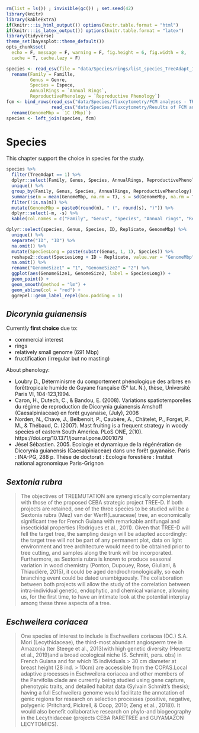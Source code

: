 ```r
rm(list = ls()) ; invisible(gc()) ; set.seed(42)
library(knitr)
library(kableExtra)
if(knitr:::is_html_output()) options(knitr.table.format = "html") 
if(knitr:::is_latex_output()) options(knitr.table.format = "latex") 
library(tidyverse)
theme_set(bayesplot::theme_default())
opts_chunk$set(
  echo = F, message = F, warning = F, fig.height = 6, fig.width = 8,
  cache = T, cache.lazy = F)
```


```r
species <- read_csv(file = "data/Species/rings/list_species_TreeAdapt_130220b.csv") %>% 
  rename(Family = Famille,
         Genus = Genre,
         Species = Espece,
         AnnualRings = `Annual Rings`,
         ReproductivePhenology = `Reproductive Phenology`)
fcm <- bind_rows(read_csv("data/Species/fluxcytometry/FCM analyses - TREEMUTATION.csv"),
                 read_csv("data/Species/fluxcytometry/Results of FCM analyses - TREEMUTATION.csv")) %>% 
  rename(GenomeMbp = `1C (Mbp)`)
species <- left_join(species, fcm)
```

# Species

This chapter support the choice in species for the study.

```r
species %>% 
  filter(TreeAdapt == 1) %>% 
  dplyr::select(Family, Genus, Species, AnnualRings, ReproductivePhenology, ID, GenomeMbp) %>% 
  unique() %>% 
  group_by(Family, Genus, Species, AnnualRings, ReproductivePhenology) %>% 
  summarise(m = mean(GenomeMbp, na.rm = T), s = sd(GenomeMbp, na.rm = T)) %>% 
  filter(!is.na(m)) %>% 
  mutate(GenomeMbp = paste0(round(m), " (", round(s), ")")) %>% 
  dplyr::select(-m, -s) %>% 
  kable(col.names = c("Family", "Genus", "Species", "Annual rings", "Reproductive phenology", "Genome (Mbp)"), caption = "Species characteristics.")
```

<!-- ## Flux cytometry -->

```r
dplyr::select(species, Genus, Species, ID, Replicate, GenomeMbp) %>% 
  unique() %>% 
  separate("ID", "ID") %>% 
  na.omit() %>% 
  mutate(SpeciesLong = paste(substr(Genus, 1, 1), Species)) %>% 
  reshape2::dcast(SpeciesLong + ID ~ Replicate, value.var = "GenomeMbp") %>% 
  na.omit() %>% 
  rename("GenomeSize1" = "1", "GenomeSize2" = "2") %>% 
  ggplot(aes(GenomeSize1, GenomeSize2, label = SpeciesLong)) +
  geom_point() +
  geom_smooth(method = "lm") +
  geom_abline(col = "red") +
  ggrepel::geom_label_repel(box.padding = 1)
```


## *Dicorynia guianensis*

Currently **first choice** due to:

* commercial interest
* rings
* relatively small genome (691 Mbp)
* fructification (irregular but no masting)


About phenology:

* Loubry D., Déterminisme du comportement phénologique des arbres en forêttropicale humide de Guyane française (5° lat. N.), thèse, Université Paris VI, 104-123,1994.
* Caron, H., Dutech, C., & Bandou, E. (2008). Variations spatiotemporelles du régime de reproduction de Dicorynia guianensis Amshoff (Caesalpiniaceae) en forêt guyanaise, (July), 2008
* Norden, N., Chave, J., Belbenoit, P., Caubère, A., Châtelet, P., Forget, P. M., & Thébaud, C. (2007). Mast fruiting is a frequent strategy in woody species of eastern South America. PLoS ONE, 2(10). https://doi.org/10.1371/journal.pone.0001079
* Jésel Sébastien. 2005. Ecologie et dynamique de la régénération de Dicorynia guianensis (Caesalpiniaceae) dans une forêt guyanaise. Paris : INA-PG, 288 p. Thèse de doctorat : Ecologie forestière : Institut national agronomique Paris-Grignon

## *Sextonia rubra*

> The objectives  of  TREEMUTATION  are  synergistically  complementary  with  those  of  the  proposed  CEBA strategic  project  TREE-D.  If  both  projects  are  retained,  one  of  the  three  species  to  be  studied  will  be  a  Sextonia rubra (Mez) van der Werff(Lauraceae) tree, an economically significant tree for French Guiana with remarkable antifungal and insecticidal properties (Rodrigues et al., 2011). Given that TREE-D will  fell the target tree, the sampling design will be adapted accordingly: the target tree will not be part of any permanent plot, data on light environment and tree architecture would need to be obtained prior to tree cutting,  and  samples  along  the  trunk  will  be  incorporated.  Furthermore,  as Sextonia  rubra is  known  to produce seasonal variation in wood chemistry (Ponton, Dupouey, Rose, Giuliani, & Thiaudière, 2015), it could  be  aged  dendrochronologically,  so  each  branching  event  could  be  dated  unambiguously.  The collaboration  between  both  projects  will  allow  the  study  of  the  correlation  between  intra-individual genetic, endophytic, and chemical variance, allowing us, for the first time, to have an intimate look at the potential interplay among these three aspects of a tree. 

## *Eschweilera coriacea*

> One species of interest to include is Eschweilera  coriacea (DC.)  S.A.  Mori  (Lecythidaceae),  the  third-most  abundant  angiosperm  tree  in Amazonia (ter Steege et al., 2013)with high genetic diversity (Heuertz et al., 2019)and a broad ecological niche  (S.  Schmitt,  pers.  obs)  in  French  Guiana  and  for  which  15  individuals  >  30  cm  diameter  at  breast height (28 ind. > 10cm) are accessible from the COPAS.Local adaptive processes in Eschweilera coriacea and  other  members  of  the Parvifolia clade  are  currently  being  studied  using gene  capture,  phenotypic traits,  and  detailed  habitat  data  (Sylvain  Schmitt’s  thesis);  having  a  full Eschweilera genome  would facilitate the annotation of genic regions for research on selection processes (positive, negative, polygenic (Pritchard, Pickrell, & Coop, 2010; Zeng et al., 2018)). It would also benefit collaborative research on phylo-and biogeography in the Lecythidaceae (projects CEBA RARETREE and GUYAMAZON LECYTOMICS). 
